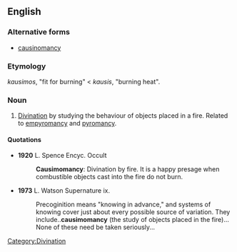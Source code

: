==English==

===Alternative forms===
* [[causinomancy]]

===Etymology===
{{etyl|grc}} ''kausimos'', "fit for burning" < ''kausis'', "burning heat".

===Noun===
{{en-noun|-}}

# [[divination|Divination]] by studying the behaviour of objects placed in a fire. Related to [[empyromancy]] and [[pyromancy]].

====Quotations====
* '''1920''' L. Spence Encyc. Occult
*: '''Causimomancy''': Divination by fire. It is a happy presage when combustible objects cast into the fire do not burn.
* '''1973''' L. Watson Supernature ix.
*: Precoginition means "knowing in advance," and systems of knowing cover just about every possible source of variation. They include..'''causimomancy''' (the study of objects placed in the fire)... None of these need be taken seriously...

[[Category:Divination]]